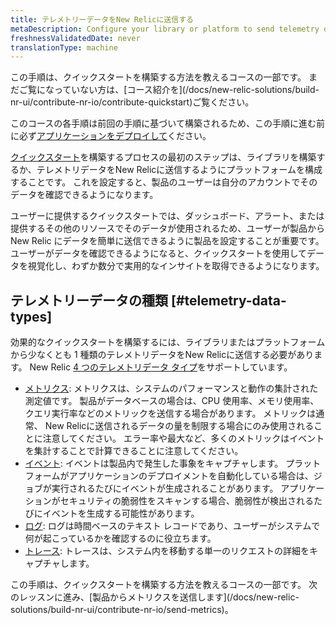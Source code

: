 ```yaml
---
title: テレメトリーデータをNew Relicに送信する
metaDescription: Configure your library or platform to send telemetry data to New Relic
freshnessValidatedDate: never
translationType: machine
---
```


<Callout variant="tip">
  この手順は、クイックスタートを構築する方法を教えるコースの一部です。 まだご覧になっていない方は、[コース紹介を](/docs/new-relic-solutions/build-nr-ui/contribute-nr-io/contribute-quickstart)ご覧ください。

  このコースの各手順は前回の手順に基づいて構築されるため、この手順に進む前に必ず[アプリケーションをデプロイして](/docs/new-relic-solutions/build-nr-ui/contribute-nr-io/deploy-your-application)ください。
</Callout>

[クイックスタート](https://opensource.newrelic.com/projects/newrelic/newrelic-quickstarts)を構築するプロセスの最初のステップは、ライブラリを構築するか、テレメトリデータをNew Relicに送信するようにプラットフォームを構成することです。 これを設定すると、製品のユーザーは自分のアカウントでそのデータを確認できるようになります。

ユーザーに提供するクイックスタートでは、ダッシュボード、アラート、または提供するその他のリソースでそのデータが使用されるため、ユーザーが製品から New Relic にデータを簡単に送信できるように製品を設定することが重要です。 ユーザーがデータを確認できるようになると、クイックスタートを使用してデータを視覚化し、わずか数分で実用的なインサイトを取得できるようになります。

## テレメトリーデータの種類 [#telemetry-data-types]

効果的なクイックスタートを構築するには、ライブラリまたはプラットフォームから少なくとも 1 種類のテレメトリデータをNew Relicに送信する必要があります。 New Relic [4 つのテレメトリデータ タイプ](/docs/data-apis/understand-data/new-relic-data-types)をサポートしています。

* [メトリクス](/docs/new-relic-solutions/build-nr-ui/contribute-nr-io/send-metrics): メトリクスは、システムのパフォーマンスと動作の集計された測定値です。 製品がデータベースの場合は、CPU 使用率、メモリ使用率、クエリ実行率などのメトリックを送信する場合があります。 メトリックは通常、 New Relicに送信されるデータの量を制限する場合にのみ使用されることに注意してください。 エラー率や最大など、多くのメトリックはイベントを集計することで計算できることに注意してください。
* [イベント](/docs/new-relic-solutions/build-nr-ui/contribute-nr-io/send-events): イベントは製品内で発生した事象をキャプチャします。 プラットフォームがアプリケーションのデプロイメントを自動化している場合は、ジョブが実行されるたびにイベントが生成されることがあります。 アプリケーションがセキュリティの脆弱性をスキャンする場合、脆弱性が検出されるたびにイベントを生成する可能性があります。
* [ログ](/docs/new-relic-solutions/build-nr-ui/contribute-nr-io/send-logs): ログは時間ベースのテキスト レコードであり、ユーザーがシステムで何が起こっているかを確認するのに役立ちます。
* [トレース](/docs/new-relic-solutions/build-nr-ui/contribute-nr-io/send-traces): トレースは、システム内を移動する単一のリクエストの詳細をキャプチャします。

<Callout variant="tip">
  この手順は、クイックスタートを構築する方法を教えるコースの一部です。 次のレッスンに進み、[製品からメトリクスを送信します](/docs/new-relic-solutions/build-nr-ui/contribute-nr-io/send-metrics)。
</Callout>